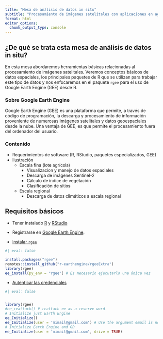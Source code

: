 ```yaml
---
title: "Mesa de análisis de datos in situ"
subtitle: "Procesamiento de imágenes satelitales con aplicaciones en agricultura"
format: html
editor_options: 
  chunk_output_type: console
---
```


## ¿De qué se trata esta mesa de análisis de datos in situ?

En esta mesa abordaremos herramientas básicas relacionadas al procesamiento de
imágenes satelitales. Veremos conceptos básicos de datos espaciales, los principales paquetes de R que se utilizan para trabajar este tipo de datos y nos enfocaremos en el paquete `rgee` para el uso de Google Earth Engine (GEE) desde R.

### Sobre Google Earth Engine

Google Earth Engine (GEE) es una plataforma que permite, a través de código 
de programación, la descarga y procesamiento de información proveniente de 
numerosas imágenes satelitales y datos geoespaciales desde la nube. Una ventaja
de GEE, es que permite el procesamiento fuera del ordenador del usuario. 

### Contenido

* Requerimientos de software (R, RStudio, paquetes especializados, GEE)
* Ilustración
    * Escala fina (lote agrícola)
       - Visualizacion y manejo de datos espaciales
       - Descarga de imágenes Sentinel-2
       - Cálculo de índice de vegetación
       - Clasificación de sitios
    * Escala regional 
       - Descarga de datos climáticos a escala regional


## Requisitos básicos

- Tener instalado [R](https://cran.r-project.org/) y [RStudio](https://posit.co/download/rstudio-desktop/)
- Registrarse en [Google Earth Engine](https://code.earthengine.google.com/register).

- [Instalar `rgee`](https://r-spatial.github.io/rgee/articles/rgee01.html#installation)

```r
#| eval: false

install.packages("rgee")
remotes::install_github("r-earthengine/rgeeExtra")
library(rgee)
ee_install(py_env = "rgee") # Es necesario ejecutarlo una única vez

```

- [Autenticar las credenciales](https://r-spatial.github.io/rgee/articles/rgee01.html#authentication) 

```r
#| eval: false


library(rgee)
#ee_reattach() # reattach ee as a reserve word
# Initialize just Earth Engine
ee_Initialize() 
ee_Initialize(user = 'mimail@gmail.com') # Use the argument email is not mandatory, but it's helpful to change of EE user.
# Initialize Earth Engine and GD
ee_Initialize(user = 'mimail@gmail.com', drive = TRUE)
```



<!-- https://github.com/r-spatial/rgee -->
<!-- https://r-spatial.github.io/rgee/articles/rgee01.html -->
<!-- https://rstudio-pubs-static.s3.amazonaws.com/639598_f8b124e23b7949a49250693dc3c5a6a7.html -->
<!-- https://www.youtube.com/watch?v=M2gjiMirLac -->
